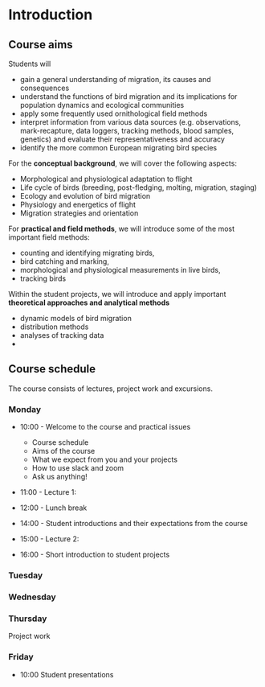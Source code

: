# Introduction

## Course aims

Students will

* gain a general understanding of migration, its causes and consequences
* understand the functions of bird migration and its implications for population dynamics and ecological communities
* apply some frequently used ornithological field methods 
* interpret information from various data sources (e.g. observations, mark-recapture, data loggers, tracking methods, blood samples, genetics) and evaluate their representativeness and accuracy
* identify the more common European migrating bird species


For the **conceptual background**, we will cover the following aspects:

* Morphological and physiological adaptation to flight 
* Life cycle of birds (breeding, post-fledging, molting, migration, staging)
* Ecology and evolution of bird migration
* Physiology and energetics of flight
* Migration strategies and orientation


For **practical and field methods**, we will introduce some of the most important field methods: 

* counting and identifying migrating birds, 
* bird catching and marking, 
* morphological and physiological measurements in live birds,
* tracking birds

  
Within the student projects, we will introduce and apply important **theoretical approaches and analytical methods**

* dynamic models of bird migration
* distribution methods
* analyses of tracking data
* 


## Course schedule

The course consists of lectures, project work and excursions.

### Monday

* 10:00 - Welcome to the course and practical issues 
  + Course schedule
  + Aims of the course 
  + What we expect from you and your projects
  + How to use slack and zoom
  + Ask us anything!
  
* 11:00 - Lecture 1: 

* 12:00 - Lunch break  

* 14:00 - Student introductions and their expectations from the course

* 15:00 - Lecture 2:

* 16:00 - Short introduction to student projects



### Tuesday



### Wednesday



### Thursday


Project work

### Friday

* 10:00 Student presentations






